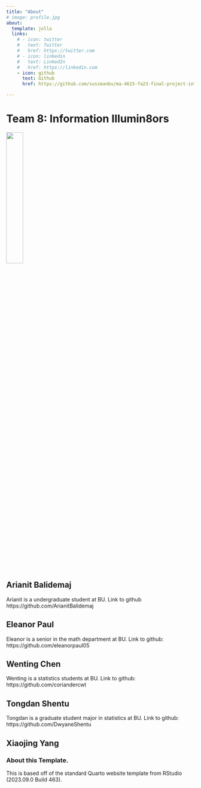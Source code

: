 ```yaml
---
title: "About"
# image: profile.jpg
about:
  template: jolla
  links:
    # - icon: twitter
    #   text: Twitter
    #   href: https://twitter.com
    # - icon: linkedin
    #   text: LinkedIn
    #   href: https://linkedin.com
    - icon: github
      text: Github
      href: https://github.com/sussmanbu/ma-4615-fa23-final-project-information-illumin8ors

---
```

# Team 8: Information Illumin8ors
![](./images/logo.png){width="30%"}

## Arianit Balidemaj

Arianit is a undergraduate student at BU. Link to github https://github.com/ArianitBalidemaj

## Eleanor Paul

Eleanor is a senior in the math department at BU. Link to github: https://github.com/eleanorpaul05

## Wenting Chen

Wenting is a statistics students at BU. Link to github: https://github.com/coriandercwt

## Tongdan Shentu

Tongdan is a graduate student major in statistics at BU. Link to github: https://github.com/DwyaneShentu

## Xiaojing Yang

<!-- Please leave in the information below -->

### About this Template.

This is based off of the standard Quarto website template from RStudio (2023.09.0 Build 463).
